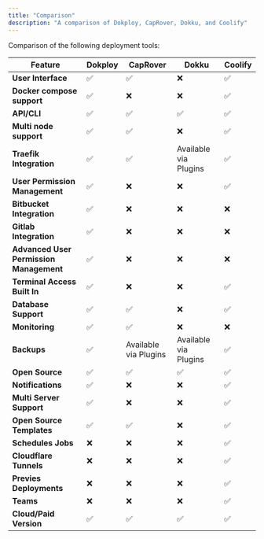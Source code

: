 ```yaml
---
title: "Comparison"
description: "A comparison of Dokploy, CapRover, Dokku, and Coolify"
---
```


Comparison of the following deployment tools:

| Feature                                 | Dokploy | CapRover              | Dokku                 | Coolify |
| --------------------------------------- | ------- | --------------------- | --------------------- | ------- |
| **User Interface**                      | ✅      | ✅                    | ❌                    | ✅      |
| **Docker compose support**              | ✅      | ❌                    | ❌                    | ✅      |
| **API/CLI**                             | ✅      | ✅                    | ✅                    | ✅      |
| **Multi node support**                  | ✅      | ✅                    | ❌                    | ✅      |
| **Traefik Integration**                 | ✅      | ✅                    | Available via Plugins | ✅      |
| **User Permission Management**          | ✅      | ❌                    | ❌                    | ✅      |
| **Bitbucket Integration**               | ✅      | ❌                    | ❌                    | ❌      |
| **Gitlab Integration**                  | ✅      | ❌                    | ❌                    | ❌      |
| **Advanced User Permission Management** | ✅      | ❌                    | ❌                    | ❌      |
| **Terminal Access Built In**            | ✅      | ❌                    | ❌                    | ✅      |
| **Database Support**                    | ✅      | ✅                    | ❌                    | ✅      |
| **Monitoring**                          | ✅      | ✅                    | ❌                    | ❌      |
| **Backups**                             | ✅      | Available via Plugins | Available via Plugins | ✅      |
| **Open Source**                         | ✅      | ✅                    | ✅                    | ✅      |
| **Notifications**                       | ✅      | ❌                    | ❌                    | ✅      |
| **Multi Server Support**                | ✅      | ❌                    | ❌                    | ✅      |
| **Open Source Templates**               | ✅      | ✅                    | ❌                    | ✅      | 
| **Schedules Jobs**                      | ❌      | ❌                    | ❌                    | ✅      | 
| **Cloudflare Tunnels**                  | ❌      | ❌                    | ❌                    | ✅      | 
| **Previes Deployments**                 | ❌      | ❌                    | ❌                    | ✅      | 
| **Teams**                               | ❌      | ❌                    | ❌                    | ✅      |
| **Cloud/Paid Version**                  | ✅      | ✅                    | ✅                    | ✅      |
